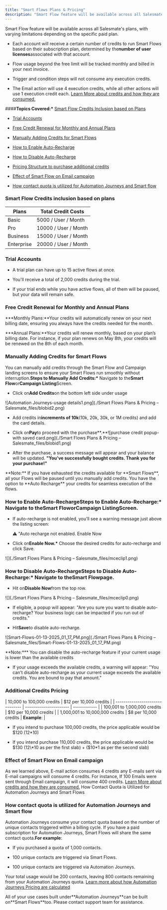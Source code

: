 ```yaml
---
title: "Smart Flows Plans & Pricing"
description: "Smart Flow feature will be available across all Salesmate's plans, with varying limitations depending on the specific paid plan."
---
```


Smart Flow feature will be available across all Salesmate's plans, with varying limitations depending on the specific paid plan.

- Each account will receive a certain number of credits to run Smart Flows based on their subscription plan, determined by the**number of user licenses**associated with that account.

- Flow usage beyond the free limit will be tracked monthly and billed in your next invoice.

- Trigger and condition steps will not consume any execution credits.

- The Email action will use 4 execution credits, while all other actions will use 1 execution credit each. [Learn More about credits and how they are consumed.](https://support.salesmate.io/hc/en-us/articles/40407585524633)

####**Topics Covered:\*** [Smart Flow Credits Inclusion based on Plans](https://support.salesmate.io/hc/en-us/articles/36622327424793-Smart-Flows-Plans-Pricing#h_01J5SZ678HSGGGF2FEAK2V0SPH)

- [Trial Accounts](https://support.salesmate.io/hc/en-us/articles/36622327424793-Smart-Flows-Plans-Pricing#01JF7SY27150Q5YBBFJF1BCSHQ)

- [Free Credit Renewal for Monthly and Annual Plans](https://support.salesmate.io/hc/en-us/articles/36622327424793-Smart-Flows-Plans-Pricing#01JF7QN24112DA5F1ZY0VE43HH)

- [Manually Adding Credits for Smart Flows](https://support.salesmate.io/hc/en-us/articles/36622327424793-Smart-Flows-Plans-Pricing#01JF7QP7FDAQZA3G55XG51TM4D)

- [How to Enable Auto-Recharge](https://support.salesmate.io/hc/en-us/articles/36622327424793-Smart-Flows-Plans-Pricing#01JF7RKSFKET0ABH61ZF8H1677)

- [How to Disable Auto-Recharge](https://support.salesmate.io/hc/en-us/articles/36622327424793-Smart-Flows-Plans-Pricing#01JGK8H4FFWNGMYYG2M7TRA5KN)

- [Pricing Structure to purchase additional credits](https://support.salesmate.io/hc/en-us/articles/36622327424793-Smart-Flows-Plans-Pricing#01JF7R12RR706YA35DN5C9CETD)

- [Effect of Smart Flow on Email campaign](https://support.salesmate.io/hc/en-us/articles/36622327424793-Smart-Flows-Plans-Pricing#h_01JHFKAY5ZB7EDXV1WG2YFVM81)

- [How contact quota is utilized for Automation Journeys and Smart flow](https://support.salesmate.io/hc/en-us/articles/36622327424793-Smart-Flows-Plans-Pricing#h_01JHFY0ACVNZT2TQFCTHN2WD3R)

### Smart Flow Credits inclusion based on plans

| Plans      | Total Credit Costs   |
| ---------- | -------------------- |
| Basic      | 5000 / User / Month  |
| Pro        | 10000 / User / Month |
| Business   | 15000 / User / Month |
| Enterprise | 20000 / User / Month |

### Trial Accounts

- A trial plan can have up to 15 active flows at once.

- You'll receive a total of 2,000 credits during the trial.

- If your trial ends while you have active flows, all of them will be paused, but your data will remain safe.

### Free Credit Renewal for Monthly and Annual Plans

**\*Monthly Plans:**Your credits will automatically renew on your next billing date, ensuring you always have the credits needed for the month.

**\*Annual Plans:**Your credits will renew monthly, based on your plan’s billing date. For instance, if your plan renews on May 8th, your credits will be renewed on the 8th of each month.

### Manually Adding Credits for Smart Flows

You can manually add credits through the Smart Flow and Campaign landing screens to ensure your Smart Flows run smoothly without interruption.**Steps to Manually Add Credits:\*** Navigate to the**Smart Flow**or**Campaign Listing**Screen.

- Click on**Add Credits**on the bottom left side under usage

![Automation Journeys-usage details1.png](./Smart Flows Plans & Pricing – Salesmate_files/blobid2.png)

- Add credits in**increments of 10k**(10k, 20k, 30k, or 1M credits) and add the card details.

- Click on**Pay**to proceed with the purchase**.**![purchase credit popup-with saved card.png](./Smart Flows Plans & Pricing – Salesmate_files/blobid1.png)

- After the purchase, a success message will appear and your balance will be updated. **"You've successfully bought credits. Thank you for your purchase!"**

<Note>
  **Note:** If you have exhausted the credits available for **Smart Flows**, all
  your Flows will be paused until you manually add credits. You have the option
  to **Auto Recharge** your credits for seamless execution of the flows.
</Note>

### How to Enable Auto-Recharge**Steps to Enable Auto-Recharge:\*** Navigate to the**Smart Flow**or**Campaign Listing**Screen.

- If auto-recharge is not enabled, you’ll see a warning message just above the listing screen:

  ⚠️ "Auto recharge not enabled. Enable Now

- Click on**Enable Now.\*** Choose the desired credits for auto-recharge and click Save.

![](./Smart Flows Plans & Pricing – Salesmate_files/mceclip1.png)

### How to Disable Auto-Recharge**Steps to Disable Auto-Recharge:\*** Navigate to the**Smart Flow**page.

- Hit on**Disable Now**from the top row.

![](./Smart Flows Plans & Pricing – Salesmate_files/mceclip0.png)

- If eligible, a popup will appear: "Are you sure you want to disable auto-recharge? Your business logic can be impacted if you run out of credits."

- Hit**Save**to disable auto-recharge.

![Smart-Flows-01-13-2025_01_17_PM.png](./Smart Flows Plans & Pricing – Salesmate_files/Smart-Flows-01-13-2025_01_17_PM.png)

<Note>
**Note:***   You can disable the auto-recharge feature if your current usage is lower than the available credits

- If your usage exceeds the available credits, a warning will appear: "You can’t disable auto-recharge as your current usage exceeds the available credits. You are bound to pay that amount."

</Note>

### Additional Credits Pricing

| 10,000 to 100,000 credits       | $12 per 10,000 credits |
| ------------------------------- | ---------------------- | ------------ |
| 100,001 to 1,000,000 credits    | $10 per 10,000 credits |
| 1,000,001 to 10,000,000 credits | $8 per 10,000 credits  | **Example**: |

- If you intend to purchase 100,000 credits, the price applicable would be $120 (12\*10)

- If you intend purchase 110,000 credits, the price applicable would be $130 (12\*10 as per the first slab) + ($10\*1 as per the second slab)

### Effect of Smart Flow on Email campaign

As we learned above, E-mail action consumes 4 credits any E-mails sent via E-mail campaigns will consume 4 credits. For instance, If 100 Emails were sent through Email campaign, it will consume 400 credits. [Learn More about credits and how they are consumed.](https://support.salesmate.io/hc/en-us/articles/40407585524633) How Contact Quota is Utilized for Automation Journeys and Smart Flows

### How contact quota is utilized for Automation Journeys and Smart flow

Automation Journeys consume your contact quota based on the number of unique contacts triggered within a billing cycle. If you have a paid subscription for Automation Journeys, Smart Flows will share the same contact quota.**For example**:

- If you purchased a quota of 1,000 contacts.

- 100 unique contacts are triggered via Smart Flows.

- 100 unique contacts are triggered via Automation Journeys.

Your total usage would be 200 contacts, leaving 800 contacts remaining from your Automation Journeys quota. [Learn more about how Automation Journeys Pricing are calculated](https://support.salesmate.io/hc/en-us/articles/360061933432-How-automation-journey-prices-are-calculated)

<Note>
  All of your use cases built under**Automation Journeys**can be built on**Smart
  Flows**too. Please contact support team for assistance.
</Note>
